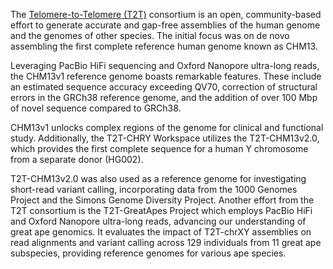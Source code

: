 The [Telomere-to-Telomere (T2T)](https://sites.google.com/ucsc.edu/t2tworkinggroup/home) consortium is an open, community-based effort to generate accurate and gap-free assemblies of the human genome and the genomes of other species. The initial focus was on de novo assembling the first complete reference human genome known as CHM13.

Leveraging PacBio HiFi sequencing and Oxford Nanopore ultra-long reads, the CHM13v1 reference genome boasts remarkable features. These include an estimated sequence accuracy exceeding QV70, correction of structural errors in the GRCh38 reference genome, and the addition of over 100 Mbp of novel sequence compared to GRCh38.

CHM13v1 unlocks complex regions of the genome for clinical and functional study. Additionally, the T2T-CHRY Workspace utilizes the T2T-CHM13v2.0, which provides the first complete sequence for a human Y chromosome from a separate donor (HG002).

T2T-CHM13v2.0 was also used as a reference genome for investigating short-read variant calling, incorporating data from the 1000 Genomes Project and the Simons Genome Diversity Project. Another effort from the T2T consortium is the T2T-GreatApes Project which employs PacBio HiFi and Oxford Nanopore ultra-long reads, advancing our understanding of great ape genomics. It evaluates the impact of T2T-chrXY assemblies on read alignments and variant calling across 129 individuals from 11 great ape subspecies, providing reference genomes for various ape species.
